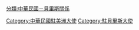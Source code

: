 [[Category:中華民國駐美洲大使|Category:中華民國駐美洲大使]]
[[分類:中華民國－貝里斯關係|分類:中華民國－貝里斯關係]]
[[Category:駐貝里斯大使|Category:駐貝里斯大使]]